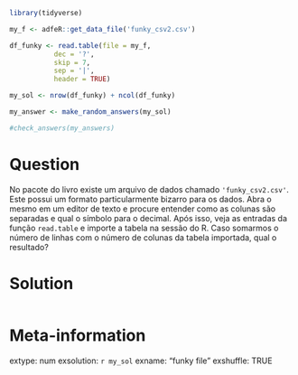 ```r
library(tidyverse)

my_f <- adfeR::get_data_file('funky_csv2.csv')

df_funky <- read.table(file = my_f, 
           dec = '?', 
           skip = 7, 
           sep = '|', 
           header = TRUE)

my_sol <- nrow(df_funky) + ncol(df_funky)
```

```r
my_answer <- make_random_answers(my_sol)

#check_answers(my_answers)
```

Question
========

No pacote do livro existe um arquivo de dados chamado `'funky_csv2.csv'`. Este possui um formato particularmente bizarro para os dados. Abra o mesmo em um editor de texto e procure entender como as colunas são separadas e qual o símbolo para o decimal. Após isso, veja as entradas da função `read.table` e importe a tabela na sessão do R. Caso somarmos o número de linhas com o número de colunas da tabela importada, qual o resultado?


Solution
================

```r
```


Meta-information
================
extype: num
exsolution: `r my_sol`
exname: "funky file"
exshuffle: TRUE

